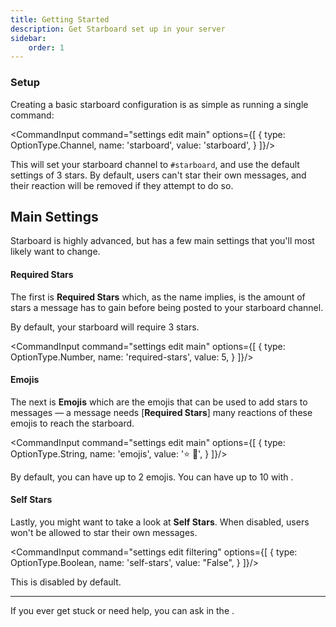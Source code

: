 ```yaml
---
title: Getting Started
description: Get Starboard set up in your server
sidebar:
    order: 1
---
```



### Setup

Creating a basic starboard configuration is as simple as running a single command:

<CommandInput command="settings edit main" options={[
    {
        type: OptionType.Channel,
        name: 'starboard',
        value: 'starboard',
    }
]}/>

This will set your starboard channel to `#starboard`, and use the default settings of 3 stars. By default, users can't star their own messages, and their reaction will be removed if they attempt to do so.

## Main Settings
Starboard is highly advanced, but has a few main settings that you'll most likely want to change.


#### Required Stars

The first is **Required Stars** which, as the name implies, is the amount of stars a message has to gain before being posted to your starboard channel.

By default, your starboard will require 3 stars.

<CommandInput command="settings edit main" options={[
    {
        type: OptionType.Number,
        name: 'required-stars',
        value: 5,
    }
]}/>

#### Emojis

The next is **Emojis** which are the emojis that can be used to add stars to messages — a message needs [**Required Stars**] many reactions of these emojis to reach the starboard.

<CommandInput command="settings edit main" options={[
    {
        type: OptionType.String,
        name: 'emojis',
        value: '⭐ 🍣',
    }
]}/>

By default, you can have up to 2 emojis.  You can have up to 10 with <ExternalLink type={LinkType.Premium}/>.

#### Self Stars

Lastly, you might want to take a look at **Self Stars**. When disabled, users won't be allowed to star their own messages.

<CommandInput command="settings edit filtering" options={[
    {
        type: OptionType.Boolean,
        name: 'self-stars',
        value: "False",
    }
]}/>

This is disabled by default.

---

<Aside type="tip">
    If you ever get stuck or need help, you can ask in the <ExternalLink type={LinkType.Support}/>.
</Aside>
